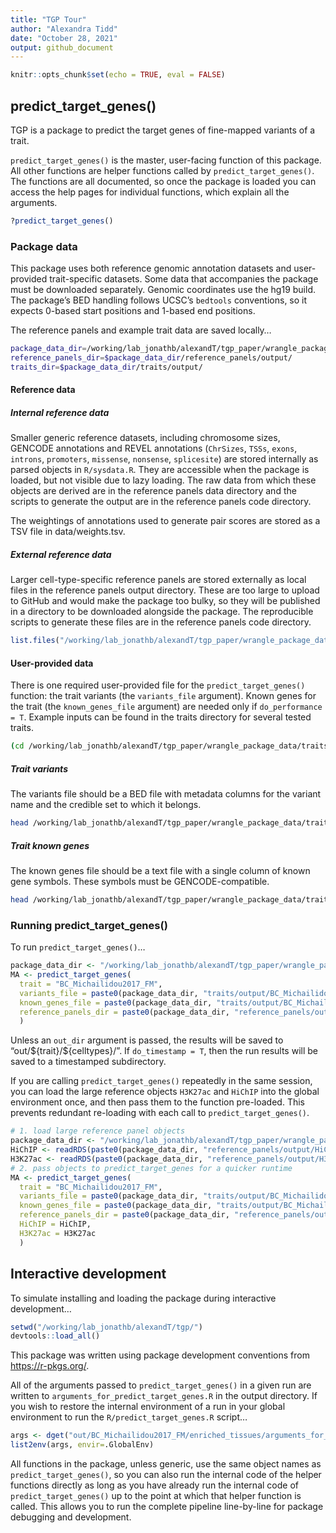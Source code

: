 ```yaml
---
title: "TGP Tour"
author: "Alexandra Tidd"
date: "October 28, 2021"
output: github_document
---
```


```r
knitr::opts_chunk$set(echo = TRUE, eval = FALSE)
```

## predict_target_genes()

TGP is a package to predict the target genes of fine-mapped variants of a trait. 

`predict_target_genes()` is the master, user-facing function of this package. All other functions are helper functions called by `predict_target_genes()`. The functions are all documented, so once the package is loaded you can access the help pages for individual functions, which explain all the arguments. 
```r
?predict_target_genes()
```

### Package data
This package uses both reference genomic annotation datasets and user-provided trait-specific datasets. Some data that accompanies the package must be downloaded separately. Genomic coordinates use the hg19 build. The package's BED handling follows UCSC's `bedtools` conventions, so it expects 0-based start positions and 1-based end positions.

The reference panels and example trait data are saved locally...
```bash
package_data_dir=/working/lab_jonathb/alexandT/tgp_paper/wrangle_package_data/
reference_panels_dir=$package_data_dir/reference_panels/output/
traits_dir=$package_data_dir/traits/output/
```

#### Reference data
##### Internal reference data
Smaller generic reference datasets, including chromosome sizes, GENCODE annotations and REVEL annotations (`ChrSizes`, `TSSs`, `exons`, `introns`, `promoters`, `missense`, `nonsense`, `splicesite`) are stored internally as parsed objects in `R/sysdata.R`. They are accessible when the package is loaded, but not visible due to lazy loading. The raw data from which these objects are derived are in the reference panels data directory and the scripts to generate the output are in the reference panels code directory. 

The weightings of annotations used to generate pair scores are stored as a TSV file in data/weights.tsv.

##### External reference data
Larger cell-type-specific reference panels are stored externally as local files in the reference panels output directory. These are too large to upload to GitHub and would make the package too bulky, so they will be published in a directory to be downloaded alongside the package. The reproducible scripts to generate these files are in the reference panels code directory.
```r
list.files("/working/lab_jonathb/alexandT/tgp_paper/wrangle_package_data/reference_panels/output/")
```

#### User-provided data
There is one required user-provided file for the `predict_target_genes()` function: the trait variants (the `variants_file` argument). Known genes for the trait (the `known_genes_file` argument) are needed only if `do_performance = T`. Example inputs can be found in the traits directory for several tested traits.
```bash
(cd /working/lab_jonathb/alexandT/tgp_paper/wrangle_package_data/traits/output/ ; ls -d */)
```

##### Trait variants 
The variants file should be a BED file with metadata columns for the variant name and the credible set to which it belongs.
```bash
head /working/lab_jonathb/alexandT/tgp_paper/wrangle_package_data/traits/output/BC_Michailidou2017_FM/variants.bed
```

##### Trait known genes
The known genes file should be a text file with a single column of known gene symbols. These symbols must be GENCODE-compatible.
```bash
head /working/lab_jonathb/alexandT/tgp_paper/wrangle_package_data/traits/output/BC_Michailidou2017_FM/known_genes.txt
```

### Running predict_target_genes()
To run `predict_target_genes()`...
```r
package_data_dir <- "/working/lab_jonathb/alexandT/tgp_paper/wrangle_package_data/"
MA <- predict_target_genes(
  trait = "BC_Michailidou2017_FM",
  variants_file = paste0(package_data_dir, "traits/output/BC_Michailidou2017_FM/variants.bed"),
  known_genes_file = paste0(package_data_dir, "traits/output/BC_Michailidou2017_FM/known_genes.txt"),
  reference_panels_dir = paste0(package_data_dir, "reference_panels/output/")
  )
```

Unless an `out_dir` argument is passed, the results will be saved to "out/\$\{trait\}/\$\{celltypes\}/". If `do_timestamp = T`, then the run results will be saved to a timestamped subdirectory. 

If you are calling `predict_target_genes()` repeatedly in the same session, you can load the large reference objects `H3K27ac` and `HiChIP` into the global environment once, and then pass them to the function pre-loaded. This prevents redundant re-loading with each call to `predict_target_genes()`.
```r
# 1. load large reference panel objects
package_data_dir <- "/working/lab_jonathb/alexandT/tgp_paper/wrangle_package_data/"
HiChIP <- readRDS(paste0(package_data_dir, "reference_panels/output/HiChIP/HiChIP.rds"))
H3K27ac <- readRDS(paste0(package_data_dir, "reference_panels/output/H3K27ac/H3K27ac.rds"))
# 2. pass objects to predict_target_genes for a quicker runtime
MA <- predict_target_genes(
  trait = "BC_Michailidou2017_FM",
  variants_file = paste0(package_data_dir, "traits/output/BC_Michailidou2017_FM/variants.bed"),
  known_genes_file = paste0(package_data_dir, "traits/output/BC_Michailidou2017_FM/known_genes.txt"),
  reference_panels_dir = paste0(package_data_dir, "reference_panels/output/"),
  HiChIP = HiChIP,
  H3K27ac = H3K27ac
  )
```

## Interactive development

To simulate installing and loading the package during interactive development...
```r
setwd("/working/lab_jonathb/alexandT/tgp/")
devtools::load_all()
```

This package was written using package development conventions from <https://r-pkgs.org/>. 

All of the arguments passed to `predict_target_genes()` in a given run are written to `arguments_for_predict_target_genes.R` in the output directory. If you wish to restore the internal environment of a run in your global environment to run the `R/predict_target_genes.R` script...
```r
args <- dget("out/BC_Michailidou2017_FM/enriched_tissues/arguments_for_predict_target_genes.R") 
list2env(args, envir=.GlobalEnv)
```

All functions in the package, unless generic, use the same object names as `predict_target_genes()`, so you can also run the internal code of the helper functions directly as long as you have already run the internal code of `predict_target_genes()` up to the point at which that helper function is called. This allows you to run the complete pipeline line-by-line for package debugging and development.


